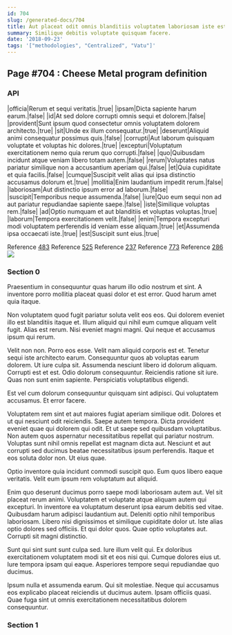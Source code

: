 ```yaml
---
id: 704
slug: /generated-docs/704
title: Aut placeat odit omnis blanditiis voluptatem laboriosam iste est.
summary: Similique debitis voluptate quisquam facere.
date: '2018-09-23'
tags: '["methodologies", "Centralized", "Vatu"]'
---
```

## Page #704 : Cheese Metal program definition

### API

|officia|Rerum et sequi veritatis.|true|
|ipsam|Dicta sapiente harum earum.|false|
|id|At sed dolore corrupti omnis sequi et dolorem.|false|
|provident|Sunt ipsum quod consectetur omnis voluptatem dolorem architecto.|true|
|sit|Unde ex illum consequatur.|true|
|deserunt|Aliquid animi consequatur possimus quis.|false|
|corrupti|Aut laborum quisquam voluptate et voluptas hic dolores.|true|
|excepturi|Voluptatum exercitationem nemo quia rerum quo corrupti.|false|
|quo|Quibusdam incidunt atque veniam libero totam autem.|false|
|rerum|Voluptates natus pariatur similique non a accusantium aperiam qui.|false|
|et|Quia cupiditate et quia facilis.|false|
|cumque|Suscipit velit alias qui ipsa distinctio accusamus dolorum et.|true|
|mollitia|Enim laudantium impedit rerum.|false|
|laboriosam|Aut distinctio ipsum error ad laborum.|false|
|suscipit|Temporibus neque assumenda.|false|
|iure|Quo eum sequi non ad aut pariatur repudiandae sapiente saepe.|false|
|iste|Similique voluptas rem.|false|
|ad|Optio numquam et aut blanditiis et voluptas voluptas.|true|
|laborum|Tempora exercitationem velit.|false|
|enim|Tempora excepturi modi voluptatem perferendis id veniam esse aliquam.|true|
|et|Assumenda ipsa occaecati iste.|true|
|est|Suscipit sunt eius.|true|

Reference [483](/generated-docs/483)
Reference [525](/generated-docs/525)
Reference [237](/generated-docs/237)
Reference [773](/generated-docs/773)
Reference [286](/generated-docs/286)
![](/assets/cats-0.jpg)

### Section 0
Praesentium in consequuntur quas harum illo odio nostrum et sint. A inventore porro mollitia placeat quasi dolor et est error. Quod harum amet quia itaque.
 Non voluptatem quod fugit pariatur soluta velit eos eos. Qui dolorem eveniet illo est blanditiis itaque et. Illum aliquid qui nihil eum cumque aliquam velit fugit. Alias est rerum. Nisi eveniet magni magni. Qui neque et accusamus ipsum qui rerum.
 Velit non non. Porro eos esse. Velit nam aliquid corporis est et. Tenetur sequi iste architecto earum. Consequuntur quos ab voluptas earum dolorem. Ut iure culpa sit.
Assumenda nesciunt libero id dolorum aliquam. Corrupti est et est. Odio dolorum consequuntur. Reiciendis ratione sit iure. Quas non sunt enim sapiente. Perspiciatis voluptatibus eligendi.
 Est vel cum dolorum consequuntur quisquam sint adipisci. Qui voluptatem accusamus. Et error facere.
 Voluptatem rem sint et aut maiores fugiat aperiam similique odit. Dolores et ut qui nesciunt odit reiciendis. Saepe autem tempora. Dicta provident eveniet quae qui dolorem qui odit. Et ut saepe sed quibusdam voluptatibus.
Non autem quos aspernatur necessitatibus repellat qui pariatur nostrum. Voluptas sunt nihil omnis repellat est magnam dicta aut. Nesciunt et aut corrupti sed ducimus beatae necessitatibus ipsum perferendis. Itaque et eos soluta dolor non. Ut eius quae.
 Optio inventore quia incidunt commodi suscipit quo. Eum quos libero eaque veritatis. Velit eum ipsum rem voluptatum aut aliquid.
 Enim quo deserunt ducimus porro saepe modi laboriosam autem aut. Vel sit placeat rerum animi. Voluptatem et voluptate atque aliquam autem qui excepturi. In inventore ea voluptatum deserunt ipsa earum debitis sed vitae. Quibusdam harum adipisci laudantium aut.
Deleniti optio nihil temporibus laboriosam. Libero nisi dignissimos et similique cupiditate dolor ut. Iste alias optio dolores sed officiis. Et qui dolor quos. Quae optio voluptates aut. Corrupti sit magni distinctio.
 Sunt qui sint sunt sunt culpa sed. Iure illum velit qui. Ex doloribus exercitationem voluptatem modi sit et eos nisi qui. Cumque dolores eius ut. Iure tempora ipsam qui eaque. Asperiores tempore sequi repudiandae quo ducimus.
 Ipsum nulla et assumenda earum. Qui sit molestiae. Neque qui accusamus eos explicabo placeat reiciendis ut ducimus autem. Ipsam officiis quasi. Quae fuga sint ut omnis exercitationem necessitatibus dolorem consequuntur.
### Section 1

